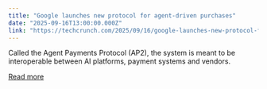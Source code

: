 ```yaml
---
title: "Google launches new protocol for agent-driven purchases"
date: "2025-09-16T13:00:00.000Z"
link: "https://techcrunch.com/2025/09/16/google-launches-new-protocol-for-agent-driven-purchases/"
---
```


Called the Agent Payments Protocol (AP2), the system is meant to be interoperable between AI platforms, payment systems and vendors.

[Read more](https://techcrunch.com/2025/09/16/google-launches-new-protocol-for-agent-driven-purchases/)
